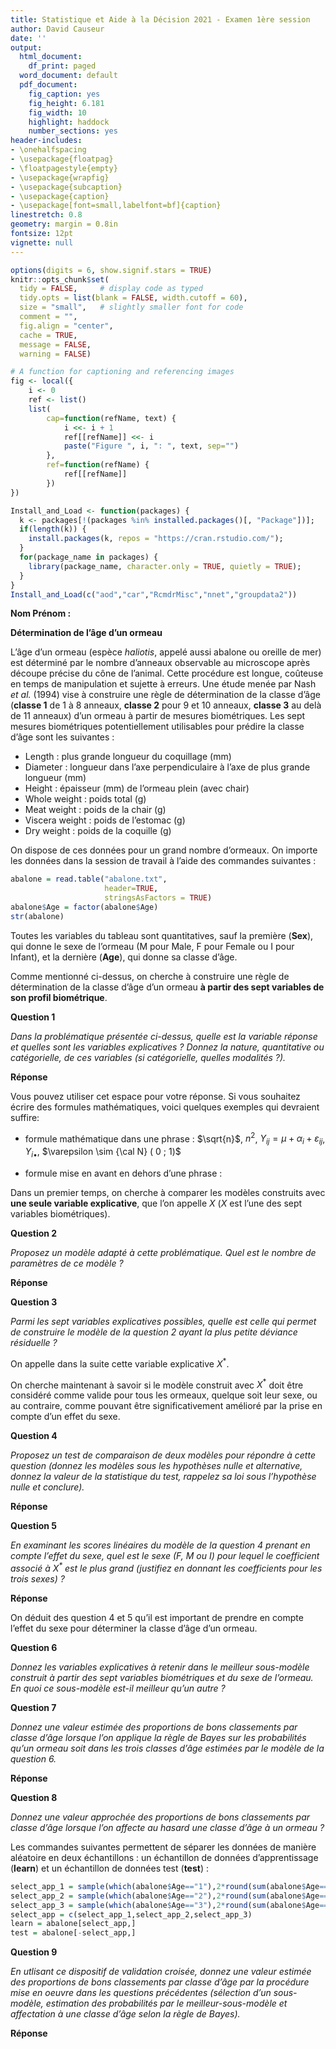 ```yaml
---
title: Statistique et Aide à la Décision 2021 - Examen 1ère session
author: David Causeur
date: ''
output:
  html_document:
    df_print: paged
  word_document: default
  pdf_document:
    fig_caption: yes
    fig_height: 6.181
    fig_width: 10
    highlight: haddock
    number_sections: yes
header-includes:
- \onehalfspacing
- \usepackage{floatpag}
- \floatpagestyle{empty}
- \usepackage{wrapfig}
- \usepackage{subcaption}
- \usepackage{caption}
- \usepackage[font=small,labelfont=bf]{caption}
linestretch: 0.8
geometry: margin = 0.8in
fontsize: 12pt
vignette: null
---
```


```r
options(digits = 6, show.signif.stars = TRUE)
knitr::opts_chunk$set(
  tidy = FALSE,     # display code as typed
  tidy.opts = list(blank = FALSE, width.cutoff = 60),
  size = "small",   # slightly smaller font for code
  comment = "",
  fig.align = "center",
  cache = TRUE,
  message = FALSE,
  warning = FALSE)
```

```r
# A function for captioning and referencing images
fig <- local({
    i <- 0
    ref <- list()
    list(
        cap=function(refName, text) {
            i <<- i + 1
            ref[[refName]] <<- i
            paste("Figure ", i, ": ", text, sep="")
        },
        ref=function(refName) {
            ref[[refName]]
        })
})
``` 

```r
Install_and_Load <- function(packages) {
  k <- packages[!(packages %in% installed.packages()[, "Package"])];
  if(length(k)) {
    install.packages(k, repos = "https://cran.rstudio.com/");
  }
  for(package_name in packages) {
    library(package_name, character.only = TRUE, quietly = TRUE);
  }
}
Install_and_Load(c("aod","car","RcmdrMisc","nnet","groupdata2"))
```
  
**Nom Prénom :**

**Détermination de l'âge d'un ormeau**

\bigskip

L'âge d'un ormeau (espèce *haliotis*, appelé aussi abalone ou oreille de mer) est déterminé par le nombre d'anneaux observable au microscope après découpe précise du cône de l'animal. Cette procédure est longue, coûteuse en temps de manipulation et sujette à erreurs. Une étude menée par Nash *et al.* (1994) vise à construire une règle de détermination de la classe d'âge (**classe 1** de 1 à 8 anneaux, **classe 2** pour 9 et 10 anneaux, **classe 3** au delà de 11 anneaux) d'un ormeau à partir de mesures biométriques. Les sept mesures biométriques potentiellement utilisables pour prédire la classe d'âge sont les suivantes :

* Length : plus grande longueur du coquillage (mm)
* Diameter : longueur dans l'axe perpendiculaire à l'axe de plus grande longueur	(mm)
* Height :	épaisseur (mm) de l'ormeau plein (avec chair)	
* Whole weight : poids total (g)
* Meat weight : poids de la chair (g)
* Viscera weight : poids de l'estomac (g)
* Dry weight : poids de la coquille (g)

On dispose de ces données pour un grand nombre d'ormeaux. On importe les données dans la session de travail à l'aide des commandes suivantes :
```r
abalone = read.table("abalone.txt",
                     header=TRUE,
                     stringsAsFactors = TRUE)
abalone$Age = factor(abalone$Age)
str(abalone)
```

Toutes les variables du tableau sont quantitatives, sauf la première (**Sex**), qui donne le sexe de l'ormeau (M pour Male, F pour Female ou I pour Infant), et la dernière (**Age**), qui donne sa classe d'âge. 

Comme mentionné ci-dessus, on cherche à construire une règle de détermination de la classe d'âge d'un ormeau **à partir des sept variables de son profil biométrique**.

**Question 1**

*Dans la problématique présentée ci-dessus, quelle est la variable réponse et quelles sont les variables explicatives ? Donnez la nature, quantitative ou catégorielle, de ces variables (si catégorielle, quelles modalités ?).*

**Réponse**

Vous pouvez utiliser cet espace pour votre réponse. 
Si vous souhaitez écrire des formules mathématiques, voici quelques exemples qui devraient suffire:

* formule mathématique dans une phrase : $\sqrt{n}$, $n^{2}$, $Y_{ij}=\mu+\alpha_{i}+\varepsilon_{ij}$, $Y_{i\bullet}$, $\varepsilon \sim {\cal N} ( 0 ; 1)$ 

* formule mise en avant en dehors d'une phrase :
\begin{eqnarray*}
\text{log} \frac{\pi(x)}{1-\pi(x)} & = & \beta_{0} + \beta_{1} x , \\
\text{log} \frac{\pi_{i}(x)}{1-\pi_{i}(x)} & = & \mu + \alpha_{i} + \beta_{1} x .
\end{eqnarray*}

Dans un premier temps, on cherche à comparer les modèles construits avec **une seule variable explicative**, que l'on appelle $X$ ($X$ est l'une des sept variables biométriques).

**Question 2**

*Proposez un modèle adapté à cette problématique. Quel est le nombre de paramètres de ce modèle ?*

**Réponse**

**Question 3**

*Parmi les sept variables explicatives possibles, quelle est celle qui permet de construire le modèle de la question 2 ayant la plus petite déviance résiduelle ?*

On appelle dans la suite cette variable explicative $X^{*}$.

On cherche maintenant à savoir si le modèle construit avec $X^{*}$ doit être considéré comme valide pour tous les ormeaux, quelque soit leur sexe, ou au contraire, comme pouvant être significativement amélioré par la prise en compte d'un effet du sexe.

**Question 4**

*Proposez un test de comparaison de deux modèles pour répondre à cette question (donnez les modèles sous les hypothèses nulle et alternative, donnez la valeur de la statistique du test, rappelez sa loi sous l'hypothèse nulle et conclure).*

**Réponse**

**Question 5**

*En examinant les scores linéaires du modèle de la question 4 prenant en compte l'effet du sexe, quel est le sexe (F, M ou I) pour lequel le coefficient associé à $X^{*}$ est le plus grand (justifiez en donnant les coefficients pour les trois sexes) ?*

**Réponse**

On déduit des question 4 et 5 qu'il est important de prendre en compte l'effet du sexe pour déterminer la classe d'âge d'un ormeau.

**Question 6**

*Donnez les variables explicatives à retenir dans le meilleur sous-modèle construit à partir des sept variables biométriques et du sexe de l'ormeau. En quoi ce sous-modèle est-il meilleur qu'un autre ?*

**Question 7**

*Donnez une valeur estimée des proportions de bons classements par classe d'âge lorsque l'on applique la règle de Bayes sur les probabilités qu'un ormeau soit dans les trois classes d'âge estimées par le modèle de la question 6.*

**Réponse**

**Question 8**

*Donnez une valeur approchée des proportions de bons classements par classe d'âge lorsque l'on affecte au hasard une classe d'âge à un ormeau ?*

Les commandes suivantes permettent de séparer les données de manière aléatoire en deux échantillons : un échantillon de données d'apprentissage (**learn**) et un échantillon de données test (**test**) :
```r
select_app_1 = sample(which(abalone$Age=="1"),2*round(sum(abalone$Age=="1")/3))
select_app_2 = sample(which(abalone$Age=="2"),2*round(sum(abalone$Age=="2")/3))
select_app_3 = sample(which(abalone$Age=="3"),2*round(sum(abalone$Age=="3")/3))
select_app = c(select_app_1,select_app_2,select_app_3)
learn = abalone[select_app,]
test = abalone[-select_app,]
```

**Question 9**

*En utlisant ce dispositif de validation croisée, donnez une valeur estimée des proportions de bons classements par classe d'âge par la procédure mise en oeuvre dans les questions précédentes (sélection d'un sous-modèle, estimation des probabilités par le meilleur-sous-modèle et affectation à une classe d'âge selon la règle de Bayes).*

**Réponse**

